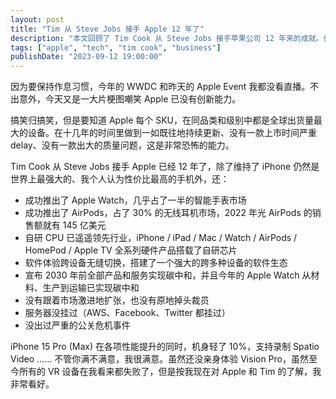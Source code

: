 ```yaml
---
layout: post
title: "Tim 从 Steve Jobs 接手 Apple 12 年了"
description: "本文回顾了 Tim Cook 从 Steve Jobs 接手苹果公司 12 年来的成就。作者指出，对于常被嘲笑「缺乏创新」的苹果，其在 Tim 的领导下不仅维持了 iPhone 的全球领先地位，还成功推出了 Apple Watch、AirPods 等多款用户量巨大的产品，自研芯片技术领先行业，并建立了强大的跨设备生态系统。"
tags: ["apple", "tech", "tim cook", "business"]
publishDate: "2023-09-12 19:00:00"
---
```


因为要保持作息习惯，今年的 WWDC 和昨天的 Apple Event 我都没看直播。不出意外，今天又是一大片梗图嘲笑 Apple 已没有创新能力。

搞笑归搞笑，但是要知道 Apple 每个 SKU，在同品类和级别中都是全球出货量最大的设备。在十几年的时间里做到一如既往地持续更新、没有一款上市时间严重 delay、没有一款出大的质量问题，这是非常恐怖的能力。

Tim Cook 从 Steve Jobs 接手 Apple 已经 12 年了，除了维持了 iPhone 仍然是世界上最强大的、我个人认为性价比最高的手机外，还：

- 成功推出了 Apple Watch，几乎占了一半的智能手表市场
- 成功推出了 AirPods，占了 30% 的无线耳机市场，2022 年光 AirPods 的销售额就有 145 亿美元
- 自研 CPU 已遥遥领先行业，iPhone / iPad / Mac / Watch / AirPods / HomePod / Apple TV 全系列硬件产品搭载了自研芯片
- 软件体验跨设备无缝切换，搭建了一个强大的跨多种设备的软件生态
- 宣布 2030 年前全部产品和服务实现碳中和，并且今年的 Apple Watch 从材料、生产到运输已实现碳中和
- 没有跟着市场激进地扩张，也没有原地掉头裁员
- 服务器没挂过（AWS、Facebook、Twitter 都挂过）
- 没出过严重的公关危机事件

iPhone 15 Pro (Max) 在各项性能提升的同时，机身轻了 10%，支持录制 Spatio Video …… 不管你满不满意，我很满意。虽然还没亲身体验 Vision Pro，虽然至今所有的 VR 设备在我看来都失败了，但是按我现在对 Apple 和 Tim 的了解，我非常看好。
